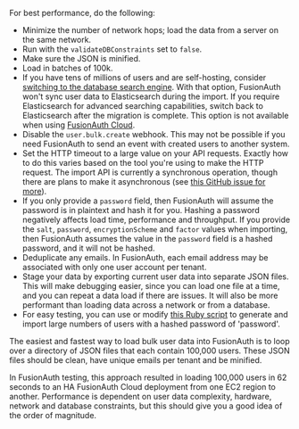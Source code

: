 
For best performance, do the following:

* Minimize the number of network hops; load the data from a server on the same network.
* Run with the `validateDBConstraints` set to `false`.
* Make sure the JSON is minified.
* Load in batches of 100k.
* If you have tens of millions of users and are self-hosting, consider [switching to the database search engine](/docs/lifecycle/manage-users/search/switch-search-engines). With that option, FusionAuth won't sync user data to Elasticsearch during the import. If you require Elasticsearch for advanced searching capabilities, switch back to Elasticsearch after the migration is complete. This option is not available when using [FusionAuth Cloud](/docs/get-started/run-in-the-cloud/cloud).
* Disable the `user.bulk.create` webhook. This may not be possible if you need FusionAuth to send an event with created users to another system.
* Set the HTTP timeout to a large value on your API requests. Exactly how to do this varies based on the tool you're using to make the HTTP request. The import API is currently a synchronous operation, though there are plans to make it asynchronous (see [this GitHub issue for more](https://github.com/FusionAuth/fusionauth-issues/issues/944)).
* If you only provide a `password` field, then FusionAuth will assume the password is in plaintext and hash it for you. Hashing a password negatively affects load time, performance and throughput. If you provide the `salt`, `password`, `encryptionScheme` and `factor` values when importing, then FusionAuth assumes the value in the `password` field is a hashed password, and it will not be hashed.
* Deduplicate any emails. In FusionAuth, each email address may be associated with only one user account per tenant.
* Stage your data by exporting current user data into separate JSON files. This will make debugging easier, since you can load one file at a time, and you can repeat a data load if there are issues. It will also be more performant than loading data across a network or from a database.
* For easy testing, you can use or modify [this Ruby script](https://github.com/FusionAuth/fusionauth-import-scripts/blob/main/testing/generate_import.rb) to generate and import large numbers of users with a hashed password of 'password'.

<Aside type="note">
The easiest and fastest way to load bulk user data into FusionAuth is to loop over a directory of JSON files that each contain 100,000 users. These JSON files should be clean, have unique emails per tenant and be minified.

In FusionAuth testing, this approach resulted in loading 100,000 users in 62 seconds to an HA FusionAuth Cloud deployment from one EC2 region to another. Performance is dependent on user data complexity, hardware, network and database constraints, but this should give you a good idea of the order of magnitude.
</Aside>
